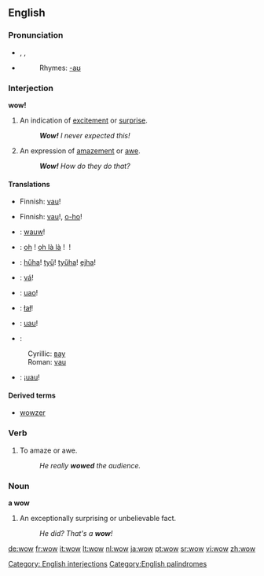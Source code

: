 ==English==

===Pronunciation===
*{{enPR|wou}}, {{IPA|/waʊ/}}, {{SAMPA|/waU/}}
*{{audio|en-us-wow.ogg|Audio (US)}}
*:Rhymes: [[Rhymes:English:-aʊ|-aʊ]]

===Interjection===
'''wow!'''

# An indication of [[excite]]ment or [[surprise]].
#: '''''Wow!''' I never expected this!''
# An expression of [[amaze]]ment or [[awe]].
#: '''''Wow!''' How do they do that?''

====Translations====
{{trans-top|excitement}}
*Finnish: [[vau]]!
{{trans-mid}}
{{trans-bottom}}

{{trans-top|amazement}}
*Finnish: [[vau]]!, [[o-ho]]!
{{trans-mid}}
{{trans-bottom}}

{{checktrans-top}}
*{{ttbc|Dutch}}: [[wauw]]!
*{{ttbc|French}}: [[oh]]&nbsp;! [[oh là là]]&nbsp;! {{t|fr|ouah}}&nbsp;!
*{{ttbc|Hungarian}}: [[hűha]]! [[tyű]]! [[tyűha]]! [[ejha]]!
*{{ttbc|Icelandic}}: [[vá]]!
*{{ttbc|Italian}}: [[uao]]!
*{{ttbc|Polish}}: [[łał]]!
{{checktrans-mid}}
*{{ttbc|Romanian}}: [[uau]]!
*{{ttbc|Serbian}}: 
:Cyrillic: [[вау]]
:Roman: [[vau]]
*{{ttbc|Spanish}}: ¡[[uau]]!
{{checktrans-bottom}}

====Derived terms====
*[[wowzer]]

[[Category: English interjections]]

===Verb===
{{en-verb|wows|wowing|wowed}}

# To amaze or awe.
#:''He really '''wowed''' the audience.''

===Noun===
'''a wow'''

# An exceptionally surprising or unbelievable fact.
#: ''He did? That's a '''wow'''!''

[[Category:English palindromes]]

[[de:wow]]
[[fr:wow]]
[[it:wow]]
[[lt:wow]]
[[nl:wow]]
[[ja:wow]]
[[pt:wow]]
[[sr:wow]]
[[vi:wow]]
[[zh:wow]]